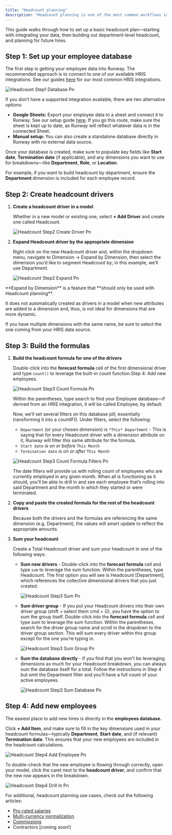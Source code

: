 ```yaml
---
title: "Headcount planning"
description: "Headcount planning is one of the most common workflows in Runway. Whether you’re building simple department-level rollups or more detailed, per-employee allocations, the process can be tailored to fit your company’s needs."
---
```


This guide walks through how to set up a basic headcount plan—starting with integrating your data, then building out department-level headcount, and planning for future hires.

## Step 1: Set up your employee database

The first step is getting your employee data into Runway. The recommended approach is to connect to one of our available HRIS integrations. See our guides [here](https://docs.runway.com/integrations/hris/) for our most common HRIS integrations.

![Headcount Step1 Database Pn](/images/headcount/headcount-step1-database.png)

If you don’t have a supported integration available, there are two alternative options:

- **Google Sheets:** Export your employee data to a sheet and connect it to Runway. See our setup guide [here](https://docs.runway.com/integrations/data-storage/google-sheets). If you go this route, make sure the sheet is kept up to date, as Runway will reflect whatever data is in the connected Sheet.
- **Manual setup:** You can also create a standalone database directly in Runway with no external data source.

Once your database is created, make sure to populate key fields like **Start date**, **Termination date** (if applicable), and any dimensions you want to use for breakdowns—like **Department**, **Role**, or **Location**.

For example, if you want to build headcount by department, ensure the **Department** dimension is included for each employee record.

## Step 2: Create headcount drivers

1. **Create a headcount driver in a model**

   Whether in a new model or existing one, select **\+ Add Driver** and create one called Headcount.

   ![Headcount Step2 Create Driver Pn](/images/headcount/headcount-step2-create-driver.png)
2. **Expand Headcount driver by the appropriate dimension**

   Right click on the new Headcount driver and, within the dropdown menu, navigate to Dimension → Expand by Dimension, then select the dimension you’d like to segment Headcount by; in this example, we’ll use Department.

   ![Headcount Step2 Expand Pn](/images/headcount/headcount-step2-expand.png)

<Warning>
  **Expand by Dimension** is a feature that **should only be used with Headcount planning**.

  It does not automatically created as drivers in a model when new attributes are added to a dimension and, thus, is not ideal for dimensions that are more dynamic.
</Warning>

<Info>
  If you have multiple dimensions with the same name, be sure to select the one coming from your HRIS data source.
</Info>

## Step 3: Build the formulas

1. **Build the headcount formula for one of the drivers**

   Double-click into the **forecast formula** cell of the first dimensional driver and type `count()` to leverage the built-in count function.Step 4: Add new employees.

   ![Headcount Step3 Count Formula Pn](/images/headcount/headcount-step3-count-formula.png)

   Within the parentheses, type search to find your Employee database—if derived from an HRIS integration, it will be called Employee, by default.

   Now, we’ll set several filters on this database pill, essentially transforming it into a countIF(). Under filters, select the following:
   - `Department` (or your chosen dimension) _is_ `*This* Department` - This is saying that for every Headcount driver with a dimension attribute on it, Runway will filter this same attribute for the formula.
   - `Start date` _is on or before_ `This Month`
   - `Termination date` _is on or after_ `This Month`

   ![Headcount Step3 Count Formula Filters Pn](/images/headcount/headcount-step3-count-formula-filters.png)

   The date filters will provide us with rolling count of employees who are currently employed in any given month. When all is functioning as it should, you’ll be able to drill in and see each employee that’s rolling into said Department and the month in which they started or were terminated.
2. **Copy and paste the created formula for the rest of the headcount drivers**

   Because both the drivers and the formulas are referencing the same dimension (e.g. Department), the values will smart update to reflect the appropriate amounts.
3. **Sum your headcount**

   Create a Total Headcount driver and sum your headcount in one of the following ways:
   - **Sum new drivers** - Double-click into the **forecast formula** cell and type `sum` to leverage the sum function. Within the parentheses, type Headcount. The first option you will see is Headcount [Department], which references the collective dimensional drivers that you just created.

     ![Headcount Step3 Sum Pn](/images/headcount/headcount-step3-sum.png)
   - **Sum driver group** - If you put your Headcount drivers into their own driver group (shift \+ select them cmd \+ G), you have the option to sum the group itself. Double-click into the **forecast formula** cell and type sum to leverage the sum function. Within the parentheses, search for the driver group name and scroll in the dropdown to the driver group section. This will sum every driver within this group except for the one you’re typing in.

     ![Headcount Step3 Sum Group Pn](/images/headcount/headcount-step3-sum-group.png)
   - **Sum the database directly** - If you find that you won’t be leveraging dimensions as much for your Headcount breakdown, you can always sum the database itself for a total. Follow the instructions in Step 4 but omit the Department filter and you’ll have a full count of your active employees.

     ![Headcount Step3 Sum Database Pn](/images/headcount/headcount-step3-sum-database.png)

## Step 4: Add new employees

The easiest place to add new hires is directly in the **employees database.**

Click **\+ Add Item**, and make sure to fill in the key dimensions used in your headcount formulas—typically **Department**, **Start date**, and (if relevant) **Termination date**. This ensures that your new employees are included in the headcount calculations.

![Headcount Step4 Add Employee Pn](/images/headcount/headcount-step4-add-employee.png)

To double-check that the new employee is flowing through correctly, open your model, click the caret next to the **headcount driver**, and confirm that the new row appears in the breakdown.

![Headcount Step4 Drill In Pn](/images/headcount/headcount-step4-drill-in.png)

For additional, headcount planning use cases, check out the following articles:

- [Pro-rated salaries](https://docs.runway.com/guides/modeling/prorated-salaries)
- [Multi-currency normalization](https://docs.runway.com/guides/modeling/fx-rate)
- [Commissions](https://docs.runway.com/guides/modeling/commissions)
- Contractors [coming soon\!]